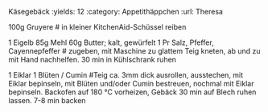 Käsegebäck
:yields: 12
:category: Appetithäppchen
:url: Theresa

100g Gruyere
# in kleiner KitchenAid-Schüssel reiben

1    Eigelb
85g  Mehl
60g  Butter; kalt, gewürfelt
1 Pr Salz, Pfeffer, Cayennepfeffer
# zugeben, mit Maschine zu glattem Teig kneten, ab und zu mit Hand nachhelfen.
  30 min in Kühlschrank ruhen

1 Eiklar
1  Blüten / Cumin
#Teig ca. 3mm dick ausrollen, ausstechen, mit Eiklar bepinseln, mit Blüten und/oder Cumin bestreuen, nochmal mit Eiklar bepinseln.
  Backofen auf 180 °C vorheizen, Gebäck 30 min auf Blech ruhen lassen.
  7-8 min backen
